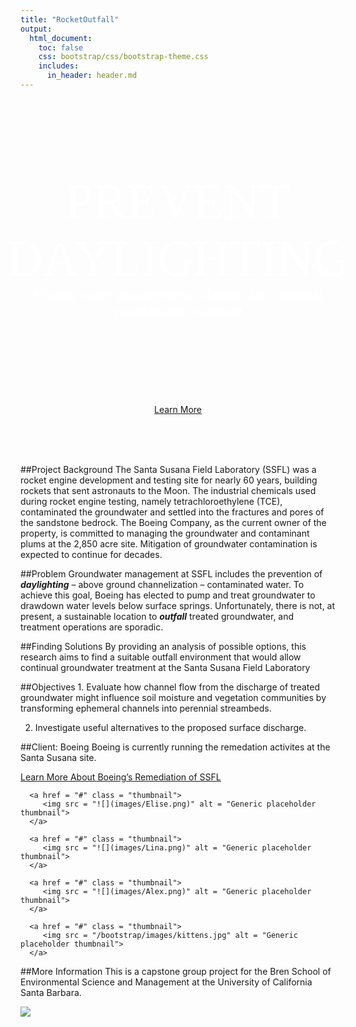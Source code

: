 ```yaml
---
title: "RocketOutfall"
output:
  html_document:
    toc: false
    css: bootstrap/css/bootstrap-theme.css
    includes:
      in_header: header.md
--- 
```


<div style="width: 100%; height: 475px; color: #FFF; display:flex; justify-content:center; align-items:center; text-align: center;">

<span style="font-family: Oswald, bold; font-size: 80px;">PREVENT DAYLIGHTING</span>
<br />
<span style="font-family: Courgette; font-size: 23px;">Finding water management solutions for continual groundwater treatment</span>

</div>
<div style="text-align: center">
<a href="#project-background" class="btn btn-primary btn-lg"><span class="glyphicon glyphicon-star" aria-hidden="true"></span> Learn More</a>
</div>
<br />
<br />
<br />

##Project Background
The Santa Susana Field Laboratory (SSFL) was a rocket engine development and testing site for nearly 60 years, building rockets that sent astronauts to the Moon. The industrial chemicals used during rocket engine testing, namely tetrachloroethylene (TCE), contaminated the groundwater and settled into the fractures and pores of the sandstone bedrock. The Boeing Company, as the current owner of the property, is committed to managing the groundwater and contaminant plums at the 2,850 acre site. Mitigation of groundwater contamination is expected to continue for decades. 

##Problem
Groundwater management at SSFL includes the prevention of **_daylighting_** – above ground channelization – contaminated water. To achieve this goal, Boeing has elected to pump and treat groundwater to drawdown water levels below surface springs. Unfortunately, there is not, at present, a sustainable location to **_outfall_** treated groundwater, and treatment operations are sporadic.

##Finding Solutions
By providing an analysis of possible options, this research aims to find a suitable outfall environment that would allow continual groundwater treatment at the Santa Susana Field Laboratory


##Objectives
1.	Evaluate how channel flow from the discharge of treated groundwater might influence soil moisture and vegetation communities by transforming ephemeral channels into perennial streambeds.

2.	Investigate useful alternatives to the proposed surface discharge.


##Client: Boeing
Boeing is currently running the remedation activites at the Santa Susana site.

<a href="http://www.boeing.com/principles/environment/santa-susana/index.page" class="btn btn-primary btn-md"><span class="glyphicon glyphicon-star" aria-hidden="true"></span> Learn More About Boeing's Remediation of SSFL</a>

<div class = "row">
   
   <div class = "col-sm-6 col-md-3">
      <a href = "#" class = "thumbnail">
         <img src = "![](images/Elise.png)" alt = "Generic placeholder thumbnail">
      </a>
   </div>
   
   <div class = "col-sm-6 col-md-3">
      <a href = "#" class = "thumbnail">
         <img src = "![](images/Lina.png)" alt = "Generic placeholder thumbnail">
      </a>
   </div>
   
   <div class = "col-sm-6 col-md-3">
      <a href = "#" class = "thumbnail">
         <img src = "![](images/Alex.png)" alt = "Generic placeholder thumbnail">
      </a>
   </div>
   
   <div class = "col-sm-6 col-md-3">
      <a href = "#" class = "thumbnail">
         <img src = "/bootstrap/images/kittens.jpg" alt = "Generic placeholder thumbnail">
      </a>
   </div>
   
</div>


##More Information
This is a capstone group project for the Bren School of Environmental Science and Management at the University of California Santa Barbara.

<div style="width:500px">
[![](images/brenlogo.png)](http://www.esm.ucsb.edu/)
</div>


